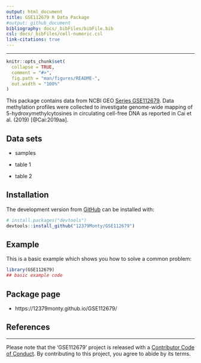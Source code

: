 ```yaml
---
output: html_document
title: GSE112679 R Data Package
#output: github_document
bibliography: docs/_bibFiles/bibFile.bib
csl: docs/_bibFiles/cell-numeric.csl
link-citations: true
---
```


---

<!-- README.md is generated from README.Rmd. Please edit that file -->

```r
knitr::opts_chunk$set(
  collapse = TRUE,
  comment = "#>",
  fig.path = "man/figures/README-",
  out.width = "100%"
)
```


This package contains data from NCBI GEO 
[Series GSE112679](https://www.ncbi.nlm.nih.gov/geo/query/acc.cgi?acc=GSE112679).
Data methylation profiles were collected to investigate
genome-wide mapping of 5-hydroxymethylcytosines
in circulating cell-free DNA as reported in Cai et al. (2019) [@Cai:2019aa].



## Data sets  

* samples  

* table 1  

* table 2  


## Installation

The development version from [GitHub](https://github.com/) can be installed with:

``` r
# install.packages("devtools")
devtools::install_github("12379Monty/GSE112679")
```
## Example

This is a basic example which shows you how to solve a common problem:

```r
library(GSE112679)
## basic example code
```

## Package page

* https://12379monty.github.io/GSE112679/

## References
<div id="refs"></div>


-----

Please note that the 'GSE112679' project is released with a [Contributor Code of Conduct](.github/CODE_OF_CONDUCT.md). By contributing to this project, you agree to abide by its terms.

<!--

Rscript -e "rmarkdown::render('README.Rmd')"

-->
